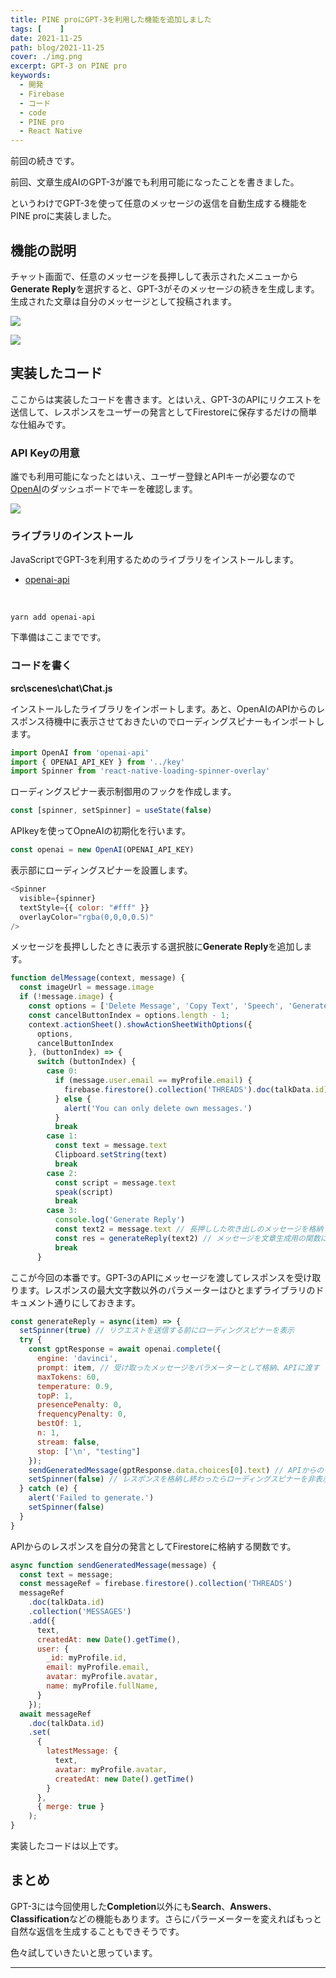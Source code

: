 ```yaml
---
title: PINE proにGPT-3を利用した機能を追加しました
tags: [    ]
date: 2021-11-25
path: blog/2021-11-25
cover: ./img.png
excerpt: GPT-3 on PINE pro
keywords:
  - 開発
  - Firebase
  - コード
  - code
  - PINE pro
  - React Native
---
```


<Link to="/blog/2021-11-19">前回</Link>の続きです。

前回、文章生成AIのGPT-3が誰でも利用可能になったことを書きました。

というわけでGPT-3を使って任意のメッセージの返信を自動生成する機能をPINE proに実装しました。

## 機能の説明

チャット画面で、任意のメッセージを長押しして表示されたメニューから**Generate Reply**を選択すると、GPT-3がそのメッセージの続きを生成します。生成された文章は自分のメッセージとして投稿されます。

![](./img1.png)

![](./img2.png)

## 実装したコード

ここからは実装したコードを書きます。とはいえ、GPT-3のAPIにリクエストを送信して、レスポンスをユーザーの発言としてFirestoreに保存するだけの簡単な仕組みです。

### API Keyの用意

誰でも利用可能になったとはいえ、ユーザー登録とAPIキーが必要なので[OpenAI](https://beta.openai.com/account/api-keys)のダッシュボードでキーを確認します。

![](./img3.png)

### ライブラリのインストール

JavaScriptでGPT-3を利用するためのライブラリをインストールします。

- [openai-api](https://www.npmjs.com/package/openai-api)

<br/>

```shell
yarn add openai-api
```

下準備はここまでです。

### コードを書く

**src\scenes\chat\Chat.js**

インストールしたライブラリをインポートします。あと、OpenAIのAPIからのレスポンス待機中に表示させておきたいのでローディングスピナーもインポートします。

```javascript
import OpenAI from 'openai-api'
import { OPENAI_API_KEY } from '../key'
import Spinner from 'react-native-loading-spinner-overlay'
```

ローディングスピナー表示制御用のフックを作成します。

```javascript
const [spinner, setSpinner] = useState(false)
```

APIkeyを使ってOpneAIの初期化を行います。

```javascript
const openai = new OpenAI(OPENAI_API_KEY)
```

表示部にローディングスピナーを設置します。

```javascript
<Spinner
  visible={spinner}
  textStyle={{ color: "#fff" }}
  overlayColor="rgba(0,0,0,0.5)"
/>
```

メッセージを長押ししたときに表示する選択肢に**Generate Reply**を追加します。

```javascript
function delMessage(context, message) {
  const imageUrl = message.image
  if (!message.image) {
    const options = ['Delete Message', 'Copy Text', 'Speech', 'Generate Reply', 'Cancel']; // Generate Reply を選択肢に追加
    const cancelButtonIndex = options.length - 1;
    context.actionSheet().showActionSheetWithOptions({
      options,
      cancelButtonIndex
    }, (buttonIndex) => {
      switch (buttonIndex) {
        case 0:
          if (message.user.email == myProfile.email) {
            firebase.firestore().collection('THREADS').doc(talkData.id).collection('MESSAGES').doc(message._id).delete()
          } else {
            alert('You can only delete own messages.')
          }
          break
        case 1:
          const text = message.text
          Clipboard.setString(text)
          break
        case 2:
          const script = message.text
          speak(script)
          break
        case 3:
          console.log('Generate Reply')
          const text2 = message.text // 長押しした吹き出しのメッセージを格納
          const res = generateReply(text2) // メッセージを文章生成用の関数に渡す
          break
      }
```

ここが今回の本番です。GPT-3のAPIにメッセージを渡してレスポンスを受け取ります。レスポンスの最大文字数以外のパラメーターはひとまずライブラリのドキュメント通りにしておきます。

```javascript
const generateReply = async(item) => {
  setSpinner(true) // リクエストを送信する前にローディングスピナーを表示
  try {
    const gptResponse = await openai.complete({
      engine: 'davinci',
      prompt: item, // 受け取ったメッセージをパラメーターとして格納、APIに渡す
      maxTokens: 60,
      temperature: 0.9,
      topP: 1,
      presencePenalty: 0,
      frequencyPenalty: 0,
      bestOf: 1,
      n: 1,
      stream: false,
      stop: ['\n', "testing"]
    });
    sendGeneratedMessage(gptResponse.data.choices[0].text) // APIからのレスポンスをFirestore格納用の関数に渡す
    setSpinner(false) // レスポンスを格納し終わったらローディングスピナーを非表示に
  } catch (e) {
    alert('Failed to generate.')
    setSpinner(false)
  }
}
```

APIからのレスポンスを自分の発言としてFirestoreに格納する関数です。

```javascript
async function sendGeneratedMessage(message) {
  const text = message;
  const messageRef = firebase.firestore().collection('THREADS')
  messageRef
    .doc(talkData.id)
    .collection('MESSAGES')
    .add({
      text,
      createdAt: new Date().getTime(),
      user: {
        _id: myProfile.id,
        email: myProfile.email,
        avatar: myProfile.avatar,
        name: myProfile.fullName,
      }
    });
  await messageRef
    .doc(talkData.id)
    .set(
      {
        latestMessage: {
          text,
          avatar: myProfile.avatar,
          createdAt: new Date().getTime()
        }
      },
      { merge: true }
    );
}
```

実装したコードは以上です。

## まとめ

GPT-3には今回使用した**Completion**以外にも**Search**、**Answers**、**Classification**などの機能もあります。さらにパラーメーターを変えればもっと自然な返信を生成することもできそうです。

色々試していきたいと思っています。

---